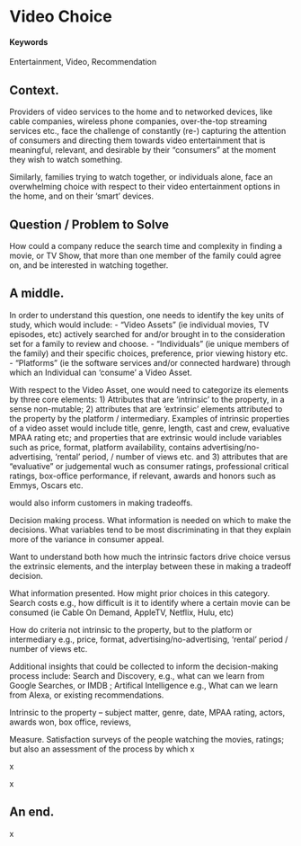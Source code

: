 # Video Choice

#### Keywords

Entertainment, Video, Recommendation

## Context.

Providers of video services to the home and to networked devices, like cable companies, wireless phone companies, over-the-top streaming services etc., face the challenge of constantly (re-) capturing the attention of consumers and directing them towards video entertainment that is meaningful, relevant, and desirable by their “consumers” at the moment they wish to watch something.

Similarly, families trying to watch together, or individuals alone, face an overwhelming choice with respect to their video entertainment options in the home, and on their ‘smart’ devices.

## Question / Problem to Solve
How could a company reduce the search time and complexity in finding a movie, or TV Show, that more than one member of the family could agree on, and be interested in watching together.

## A middle.

In order to understand this question, one needs to identify the key units of study, which would include: 
- "Video Assets" (ie individual movies, TV episodes, etc) actively searched for and/or brought in to the consideration set for a family to review and choose.
- "Individuals" (ie unique members of the family) and their specific choices, preference, prior viewing history etc.
- "Platforms" (ie the software services and/or connected hardware) through which an Individual can 'consume' a Video Asset.

With respect to the Video Asset, one would need to categorize its elements by three core elements: 1) Attributes that are 'intrinsic' to the property, in a sense non-mutable; 2) attributes that are 'extrinsic' elements attributed to the property by the platform / intermediary.  Examples of intrinsic properties of a video asset would include title, genre, length, cast and crew, evaluative MPAA rating etc; and properties that are extrinsic would include variables such as price, format, platform availability, contains advertising/no-advertising, 'rental' period, / number of views etc.  and 3) attributes that are "evaluative" or judgemental wuch as consumer ratings, professional critical ratings, box-office performance, if relevant, awards and honors such as Emmys, Oscars etc. 

would also inform customers in making tradeoffs.

Decision making process.  What information is needed on which to make the decisions.  What variables tend to be most discriminating in that they explain more of the variance in consumer appeal.

Want to understand both how much the intrinsic factors drive choice versus the extrinsic elements, and the interplay between these in making a tradeoff decision.

What information presented. 
How might prior choices in this category.
Search costs e.g., how difficult is it to identify where a certain movie can be consumed (ie Cable On Demand, AppleTV, Netflix, Hulu, etc) 

How do criteria not intrinsic to the property, but to the platform or intermediary e.g., price, format, advertising/no-advertising, ‘rental’ period / number of views etc.

Additional insights that could be collected to inform the decision-making process include: Search and Discovery, e.g., what can we learn from Google Searches, or IMDB ; Artifical Intelligence e.g., What can we learn from Alexa, or existing recommendations.

Intrinsic to the property – subject matter, genre, date, MPAA rating, actors, awards won, box office, reviews, 


Measure.  Satisfaction surveys of the people watching the movies, ratings; but also an assessment of the process by which x

x


x

## An end.

x

